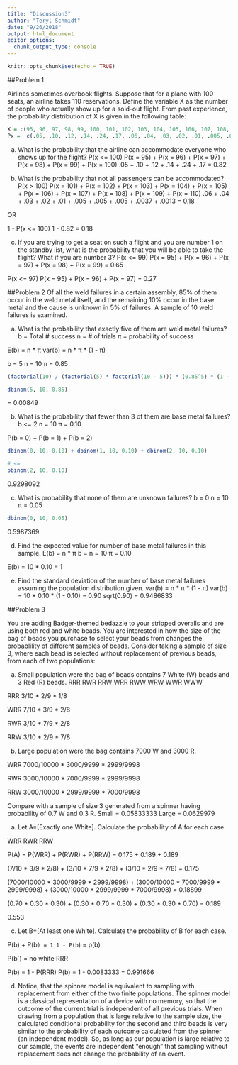 ```yaml
---
title: "Discussion3"
author: "Teryl Schmidt"
date: "9/26/2018"
output: html_document
editor_options: 
  chunk_output_type: console
---
```


```r
knitr::opts_chunk$set(echo = TRUE)
```

##Problem 1

Airlines sometimes overbook flights. Suppose that for a plane with 100 seats, an airline takes 110
reservations. Define the variable X as the number of people who actually show up for a sold-out flight.
From past experience, the probability distribution of X is given in the following table:

```r
X = c(95, 96, 97, 98, 99, 100, 101, 102, 103, 104, 105, 106, 107, 108, 109, 110)
Px =  c(.05, .10, .12, .14, .24, .17, .06, .04, .03, .02, .01, .005, .005, .005, .0037, .0013)

```


(a) What is the probability that the airline can accommodate everyone who shows up for the flight?
P(x <= 100)
P(x = 95) + P(x = 96) + P(x = 97) + P(x = 98) + P(x = 99) + P(x = 100)
.05 + .10 + .12 + .14 + .24 + .17
= 0.82

(b) What is the probability that not all passengers can be accommodated?
P(x > 100)
P(x = 101) + P(x = 102) + P(x = 103) + P(x = 104) + P(x = 105) + P(x = 106) + P(x = 107) + P(x = 108) + P(x = 109) + P(x = 110)
.06 + .04 + .03 + .02 + .01 + .005 + .005 + .005 + .0037 + .0013
= 0.18

OR

1 - P(x <= 100)
1 - 0.82
= 0.18


(c) If you are trying to get a seat on such a flight and you are number 1 on the standby list, what is
the probability that you will be able to take the flight? What if you are number 3?
P(x <= 99)
P(x = 95) + P(x = 96) + P(x = 97) + P(x = 98) + P(x = 99)
= 0.65

P(x <= 97)
P(x = 95) + P(x = 96) + P(x = 97)
= 0.27


##Problem 2
Of all the weld failures in a certain assembly, 85% of them occur in the weld metal itself, and the
remaining 10% occur in the base metal and the cause is unknown in 5% of failures. A sample of 10
weld failures is examined.


(a) What is the probability that exactly five of them are weld metal failures?
b = Total # success
n = # of trials
π = probability of success

E(b) = n * π
var(b) = n * π * (1 - π)

b = 5
n = 10
π = 0.85

```r
(factorial(10) / (factorial(5) * factorial(10 - 5))) * (0.85^5) * (1 - 0.85)^(10 - 5)

dbinom(5, 10, 0.85)
```

= 0.00849



(b) What is the probability that fewer than 3 of them are base metal failures?
b <= 2
n = 10
π = 0.10

P(b = 0) + P(b = 1) + P(b = 2)

```r
dbinom(0, 10, 0.10) + dbinom(1, 10, 0.10) + dbinom(2, 10, 0.10)

# <=
pbinom(2, 10, 0.10)
```

0.9298092

(c) What is probability that none of them are unknown failures?
b = 0
n = 10
π = 0.05

```r
dbinom(0, 10, 0.05)
```

0.5987369


(d) Find the expected value for number of base metal failures in this sample.
E(b) = n * π
b = 
n = 10
π = 0.10

E(b) = 10 * 0.10
     = 1

(e) Find the standard deviation of the number of base metal failures assuming the population
distribution given.
var(b) = n * π * (1 - π)
var(b) = 10 * 0.10 * (1 - 0.10)
       = 0.90
sqrt(0.90) = 0.9486833


##Problem 3

You are adding Badger-themed bedazzle to your stripped overalls and are using both red and white
beads. You are interested in how the size of the bag of beads you purchase to select your beads from
changes the probablility of different samples of beads.
Consider taking a sample of size 3, where each bead is selected without replacement of previous
beads, from each of two populations:


(a) Small population were the bag of beads contains 7 White (W) beads and 3 Red (R) beads.
RRR RWR RRW WRR RWW WRW WWR WWW

RRR
3/10 * 2/9 * 1/8

WRR
7/10 * 3/9 * 2/8

RWR
3/10 * 7/9 * 2/8

RRW
3/10 * 2/9 * 7/8

(b) Large population were the bag contains 7000 W and 3000 R.

WRR
7000/10000 * 3000/9999 * 2999/9998

RWR
3000/10000 * 7000/9999 * 2999/9998

RRW
3000/10000 * 2999/9999 * 7000/9998


Compare with a sample of size 3 generated from a spinner having probability of 0.7 W and 0.3 R.
Small = 0.05833333
Large = 0.0629979


(a) Let A=[Exactly one White]. Calculate the probability of A for each case.

WRR
RWR
RRW

P(A) = P(WRR) + P(RWR) + P(RRW)
     = 0.175 + 0.189 + 0.189
     
(7/10 * 3/9 * 2/8) + (3/10 * 7/9 * 2/8) + (3/10 * 2/9 * 7/8) = 0.175

(7000/10000 * 3000/9999 * 2999/9998) + (3000/10000 * 7000/9999 * 2999/9998) + (3000/10000 * 2999/9999 * 7000/9998)  = 0.18899
 
(0.70 * 0.30 * 0.30) + (0.30 * 0.70 * 0.30) + (0.30 * 0.30 * 0.70)  = 0.189

0.553

(c) Let B=[At least one White]. Calculate the probability of B for each case.

P(b) + P(b`) = 1
1 - P(b`) = p(b)

P(b`) = no white
RRR

P(b) = 1 - P(RRR)
P(b) = 1 - 0.0083333
     = 0.991666


(d) Notice, that the spinner model is equivalent to sampling with replacement from either of the two
finite populations. The spinner model is a classical representation of a device with no memory, so
that the outcome of the current trial is independent of all previous trials. When drawing from
a population that is large relative to the sample size, the calculated conditional probability for
the second and third beads is very similar to the probability of each outcome calculated from the
spinner (an independent model). So, as long as our population is large relative to our sample,
the events are independent "enough" that sampling without replacement does not change the
probability of an event.





